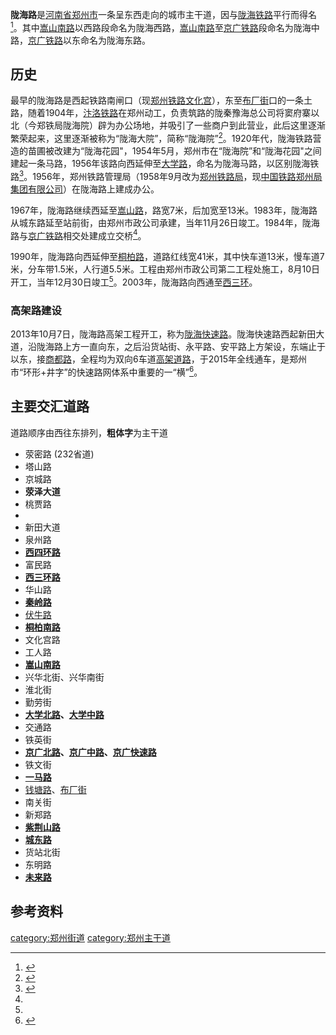 {{Infobox China Road
|路牌类型 = Zhengzhou
|道路方向 = WE
|中文道路名称 =陇海路
|道路名称拼音 = LONGHAI LU
|图片 = 20190718 Longhai Expressway near Zijingshan Rd.jpg
|图片说明 = 陇海东路与[[紫荆山路|紫荆山路]]交叉口附近
|道路属性 = 城市主干道
|道路总长度 = 
|车速限制 = 
|行车线数量 =
|所在地区 = [[郑州市|郑州市]]
|起点 = {{中国国道名|234}}
|终点 = [[未来路|未来路]]
|命名缘由 = 与[[陇海铁路|陇海铁路]]平行
|路段主要建筑 = [[陇海西路站|陇海西路地铁站]]<br>[[郑州外国语中学|郑州外国语中学]]<br>[[郑州市第十九中学|郑州市第十九中学]]<br>[[中国铁路郑州局集团有限公司|中国铁路郑州局集团有限公司]]<br>[[郑州铁路文化宫|郑州铁路文化宫]]<br>锦荣商贸城<br>[[郑州卷烟厂|郑州卷烟厂]]<br>[[陇海东路站|陇海东路地铁站]]
}}
'''陇海路'''是[[河南省|河南省]][[郑州市|郑州市]]一条呈东西走向的城市主干道，因与[[陇海铁路|陇海铁路]]平行而得名<ref name=lhl>{{cite book |author1=郑州市地方史志编纂委员会 |title=郑州市志-第三分册 |publisher=中州古籍出版社 |location=郑州 |url=http://222.143.51.22/BookRead.aspx?bookid=201306070003 |accessdate=2019-06-27}}</ref>。其中[[嵩山路|嵩山南路]]以西路段命名为陇海西路，[[嵩山路|嵩山南路]]至[[京广铁路|京广铁路]]段命名为陇海中路，[[京广铁路|京广铁路]]以东命名为陇海东路。

== 历史 ==
最早的陇海路是西起铁路南闸口（现[[郑州铁路文化宫|郑州铁路文化宫]]），东至[[布厂街|布厂街]]口的一条土路，随着1904年，[[汴洛铁路|汴洛铁路]]在郑州动工，负责筑路的陇秦豫海总公司将窦府寨以北（今郑铁局陇海院）辟为办公场地，并吸引了一些商户到此营业，此后这里逐渐繁荣起来，这里逐渐被称为“陇海大院”，简称“陇海院”<ref>{{cite web|url=http://news.sina.com.cn/c/2008-12-03/074114822284s.shtml|title=陇海院往事|publisher=郑州晚报|date=2008年12月3日| language =zh-hans }}</ref>。1920年代，陇海铁路营造的苗圃被改建为“陇海花园"，1954年5月，郑州市在“陇海院”和“陇海花园"之间建起一条马路，1956年该路向西延伸至[[大学路_(郑州)|大学路]]，命名为陇海马路，以区别陇海铁路<ref>{{cite web|url=http://www.sszzw.com/diangu/nanyanzhai.htm|title=郑州铁路局带出陇海路|publisher=搜索郑州网|date= | language =zh-hans }}</ref>。1956年，郑州铁路管理局（1958年9月改为[[郑州铁路局|郑州铁路局]]，现[[中国铁路郑州局集团有限公司|中国铁路郑州局集团有限公司]]）在陇海路上建成办公。

1967年，陇海路继续西延至[[嵩山路|嵩山路]]，路宽7米，后加宽至13米。1983年，陇海路从城东路延至站前街，由郑州市政公司承建，当年11月26日竣工。1984年，陇海路与[[京广铁路|京广铁路]]相交处建成立交桥<ref name=lhl />。

1990年，陇海路向西延伸至[[桐柏路|桐柏路]]，道路红线宽41米，其中快车道13米，慢车道7米，分车带1.5米，人行道5.5米。工程由郑州市政公司第二工程处施工，8月10日开工，当年12月30日竣工<ref name=lhl />。2003年，陇海路向西通至[[郑州三环路|西三环]]。

=== 高架路建设 ===
{{main|陇海快速路}}
2013年10月7日，陇海路高架工程开工，称为[[陇海快速路|陇海快速路]]。陇海快速路西起新田大道，沿陇海路上方一直向东，之后沿货站街、永平路、安平路上方架设，东端止于{{China Expwy Name|G4}}以东，接[[商都路|商都路]]，全程均为双向6车道[[高架道路|高架道路]]，于2015年全线通车，是郑州市“环形+井字”的快速路网体系中重要的一“横”<ref>{{cite news |title=郑州农业路高架3月1日全线开工 陇海快速路十一完工 |url=http://china.huanqiu.com/hot/2015-02/5766281.html |accessdate=2019-06-26 |work=郑州晚报 |date=2015-02-27}}</ref>。

== 主要交汇道路 ==
道路顺序由西往东排列，'''粗体字'''为主干道
* 荥密路 (232省道)
* 塔山路
* 京城路
* '''荥泽大道'''
* 桃贾路
* '''{{China Expwy Name|G3001zz}}'''
* 新田大道
* 泉州路
* '''[[郑州四环路|西四环路]]'''
* 富民路
* '''[[郑州三环路|西三环路]]'''
* 华山路
* '''[[秦岭路_(郑州)|秦岭路]]'''
* [[伏牛路|伏牛路]]
* '''[[桐柏路|桐柏南路]]'''
* 文化宫路
* 工人路
* '''[[嵩山路|嵩山南路]]'''
* 兴华北街、兴华南街
* 淮北街
* 勤劳街
* '''[[大学路_(郑州)|大学北路]]、[[大学路_(郑州)|大学中路]]'''
* 交通路
* 铁英街
* '''[[京广路|京广北路]]、[[京广路|京广中路]]、[[京广快速路|京广快速路]]'''
* 铁文街
* '''[[一马路_(郑州)|一马路]]'''
* [[钱塘路_(郑州)|钱塘路]]、[[布厂街|布厂街]]
* 南关街
* 新郑路
* '''[[紫荆山路|紫荆山路]]'''
* '''[[城东路_(郑州)|城东路]]'''
* 货站北街
* 东明路
* '''[[未来路|未来路]]'''

== 参考资料 ==
{{reflist}}

{{郑州主要道路}}
[[category:郑州街道|category:郑州街道]]
[[category:郑州主干道|category:郑州主干道]]